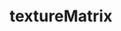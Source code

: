 ---
title: textureMatrix
description: textureMatrix
sidebar:
  label: textureMatrix
  order: 1
  badge:
    text: Outdated
    variant: caution
---